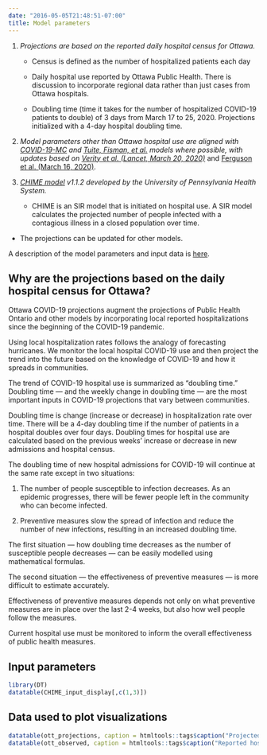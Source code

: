 ```yaml
---
date: "2016-05-05T21:48:51-07:00"
title: Model parameters
---
```


1) *Projections are based on the reported daily hospital census for Ottawa.*  

    - Census is defined as the number of hospitalized patients each day  

    - Daily hospital use reported by Ottawa Public Health. There is discussion to incorporate regional data rather than just cases from Ottawa hospitals. 

    - Doubling time (time it takes for the number of hospitalized COVID-19 patients to double) of 3 days from March 17 to 25, 2020. Projections initialized with a 4-day hospital doubling time. 

2) *Model parameters other than Ottawa hospital use are aligned with [COVID-19-MC](https://www.covid-19-mc.ca/interactive-model) and [Tuite, Fisman, et al.](https://www.medrxiv.org/content/10.1101/2020.03.24.20042705v1) models where possible, with updates based on [Verity et al. (Lancet, March 20, 2020)](https://www.thelancet.com/journals/laninf/article/PIIS1473-3099(20)30243-7/fulltext)* and [Ferguson et al. (March 16, 2020)](https://www.imperial.ac.uk/media/imperial-college/medicine/sph/ide/gida-fellowships/Imperial-College-COVID19-NPI-modelling-16-03-2020.pdf). 

3) *[CHIME model](https://penn-chime.phl.io/) v1.1.2 developed by the University of Pennsylvania Health System.*  

   - CHIME is an SIR model that is initiated on hospital use. A SIR model calculates the projected number of people infected with a contagious illness in a closed population over time. 

  - The projections can be updated for other models. 

A description of the model parameters and input data is [here](#parameters). 

## Why are the projections based on the daily hospital census for Ottawa? 

Ottawa COVID-19 projections augment the projections of Public Health Ontario and other models by incorporating local reported hospitalizations since the beginning of the COVID-19 pandemic.  

Using local hospitalization rates follows the analogy of forecasting hurricanes. We monitor the local hospital COVID-19 use and then project the trend into the future based on the knowledge of COVID-19 and how it spreads in communities. 

The trend of COVID-19 hospital use is summarized as “doubling time.” Doubling time — and the weekly change in doubling time — are the most important inputs in COVID-19 projections that vary between communities.  

Doubling time is change (increase or decrease) in hospitalization rate over time. There will be a 4-day doubling time if the number of patients in a hospital doubles over four days. Doubling times for hospital use are calculated based on the previous weeks’ increase or decrease in new admissions and hospital census.  

The doubling time of new hospital admissions for COVID-19 will continue at the same rate except in two situations:  

1) The number of people susceptible to infection decreases. As an epidemic progresses, there will be fewer people left in the community who can become infected.  

2) Preventive measures slow the spread of infection and reduce the number of new infections, resulting in an increased doubling time. 

The first situation — how doubling time decreases as the number of susceptible people decreases — can be easily modelled using mathematical formulas. 

The second situation — the effectiveness of preventive measures — is more difficult to estimate accurately.  

Effectiveness of preventive measures depends not only on what preventive measures are in place over the last 2-4 weeks, but also how well people follow the measures.  

Current hospital use must be monitored to inform the overall effectiveness of public health measures.   

## Input parameters {#parameters}

```r
library(DT)
datatable(CHIME_input_display[,c(1,3)])
```

## Data used to plot visualizations

```r
datatable(ott_projections, caption = htmltools::tags$caption("Projected data", style="font-size: 20px"), options = list(scrollX = TRUE))
datatable(ott_observed, caption = htmltools::tags$caption("Reported hospital use and deaths from Ottawa Public Health", style="font-size: 20px"), options = list(scrollX = TRUE))
```